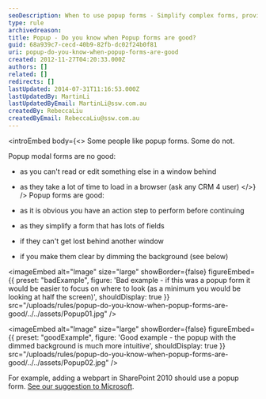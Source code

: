 ```yaml
---
seoDescription: When to use popup forms - Simplify complex forms, provide clear action steps and avoid distractions.
type: rule
archivedreason:
title: Popup - Do you know when Popup forms are good?
guid: 68a939c7-cecd-40b9-82fb-dc02f24b0f81
uri: popup-do-you-know-when-popup-forms-are-good
created: 2012-11-27T04:20:33.000Z
authors: []
related: []
redirects: []
lastUpdated: 2014-07-31T11:16:53.000Z
lastUpdatedBy: MartinLi
lastUpdatedByEmail: MartinLi@ssw.com.au
createdBy: RebeccaLiu
createdByEmail: RebeccaLiu@ssw.com.au
---
```


<introEmbed
  body={<>
Some people like popup forms. Some do not.

Popup modal forms are no good:

* as you can't read or edit something else in a window behind
* as they take a lot of time to load in a browser (ask any CRM 4 user)
  </>}
/>
Popup forms are good:

* as it is obvious you have an action step to perform before continuing
* as they simplify a form that has lots of fields
* if they can't get lost behind another window
* if you make them clear by dimming the background (see below)

<imageEmbed
  alt="Image"
  size="large"
  showBorder={false}
  figureEmbed={{
    preset: "badExample",
    figure: 'Bad example - if this was a popup form it would be easier to focus on where to look (as a minimum you would be looking at half the screen)',
    shouldDisplay: true
  }}
  src="/uploads/rules/popup-do-you-know-when-popup-forms-are-good/../../assets/Popup01.jpg"
/>

<imageEmbed
  alt="Image"
  size="large"
  showBorder={false}
  figureEmbed={{
    preset: "goodExample",
    figure: 'Good example - the popup with the dimmed background is much more intuitive',
    shouldDisplay: true
  }}
  src="/uploads/rules/popup-do-you-know-when-popup-forms-are-good/../../assets/Popup02.jpg"
/>

For example, adding a webpart in SharePoint 2010 should use a popup form. [See our suggestion to Microsoft](http://www.ssw.com.au/ssw/standards/BetterSoftwareSuggestions/sharepoint.aspx#PopupForm).
